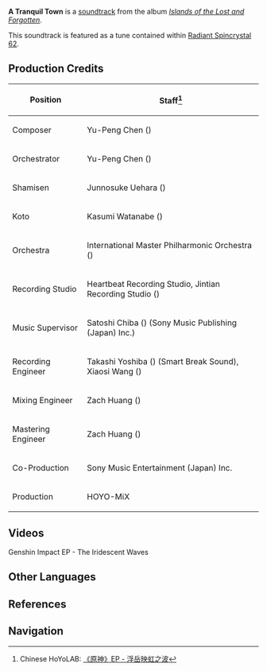 {{Soundtrack Infobox
|title          =
|image          = Islands of the Lost and Forgotten.png
|album          = Islands of the Lost and Forgotten
|disc           = 1
|number         = 04
|featured       =
|featured2      =
|featured3      =
|featured_disc  =
|featured_disc2 =
|featured_disc3 =
|youtube_id     = hM3gEC_VnvE
|youtube_time   = 1
|spotify_id     = 6zBcV9el8CS2lz0Xwj85oR
|played_in      = Watatsumi Island
|during         = [[Watatsumi Island]]
|domain         =
|previous       = Peaceful Wishes
|next           = Stroll Along the Beach
}}
'''A Tranquil Town''' is a [[soundtrack]] from the album ''[[Islands of the Lost and Forgotten]]''.

This soundtrack is featured as a tune contained within [[Radiant Spincrystal 62]].

==Production Credits==
{| class="wikitable" style="text-align:left; height:0.5em"
! Position
! Staff<ref>Chinese HoYoLAB: [https://m.bbs.mihoyo.com/ys/#/article/18465998 《原神》EP - 浮岳映虹之波]</ref>
|-
! Composer
| Yu-Peng Chen ({{Lang|zh=陈致逸|mini=1}})
|-
! Orchestrator
| Yu-Peng Chen ({{Lang|zh=陈致逸|mini=1}})
|-
! Shamisen
| Junnosuke Uehara ({{Lang|ja=上原潤之助|mini=1}})
|-
! Koto
| Kasumi Watanabe ({{Lang|ja=渡邊香澄|mini=1}})
|-
! Orchestra
| International Master Philharmonic Orchestra ({{Lang|zh=国际首席爱乐乐团|mini=1}})
|-
! Recording Studio
| Heartbeat Recording Studio, Jintian Recording Studio ({{Lang|zh=金田录音棚|mini=1}})
|-
! Music Supervisor
| Satoshi Chiba ({{Lang|ja=千葉智史|mini=1}}) (Sony Music Publishing (Japan) Inc.)
|-
! Recording Engineer
| Takashi Yoshiba ({{Lang|ja=吉羽貴史|mini=1}}) (Smart Break Sound), Xiaosi Wang ({{Lang|zh=王小四|mini=1}})
|-
! Mixing Engineer
| Zach Huang ({{Lang|zh=黄巍|mini=1}})
|-
! Mastering Engineer
| Zach Huang ({{Lang|zh=黄巍|mini=1}})
|-
! Co-Production
| Sony Music Entertainment (Japan) Inc.
|-
! Production
| HOYO-MiX
|}

==Videos==
<gallery hideaddbutton="true" captionalign="center">
Genshin Impact EP - The Iridescent Waves
</gallery>

==Other Languages==
{{Other Languages|default_hidden = 1
|en      = A Tranquil Town
|zhs     = 远离尘嚣
|zhs_rm  = Yuǎnlí Chénxiāo
|zht     = 遠離塵囂
|zht_rm  = Yuǎnlí Chénxiāo
|ja      = 喧騒を離れて
|ja_rm   = Kensou wo Hanarete
|ko      = A Tranquil Town<ref name="RS">{{Ref/Item|Radiant Spincrystal 62|note=Korean, Spanish, French, Russian, Thai, Vietnamese, German, Indonesian, Portuguese}}</ref>
|es      = A Tranquil Town<ref name="RS" />
|fr      = A Tranquil Town<ref name="RS" />
|ru      = A Tranquil Town<ref name="RS" />
|th      = A Tranquil Town<ref name="RS" />
|vi      = Thị Trấn Yên Tĩnh<ref name="RS" />
|de      = A Tranquil Town<ref name="RS" />
|id      = A Tranquil Town<ref name="RS" />
|pt      = A Tranquil Town<ref name="RS" />
}}

==References==
{{Reflist}}

==Navigation==
{{Soundtrack Navbox|Islands of the Lost and Forgotten}}